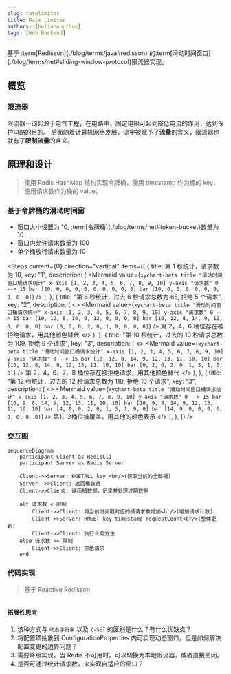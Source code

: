 ```yaml
---
slug: ratelimiter
title: Rate Limiter
authors: [heliannuuthus]
tags: [Web Backend]
---
```


基于 :term[Redisson]{./blog/terms/java#redisson} 的:term[滑动时间窗口]{./blog/terms/net#sliding-window-protocol}限流器实现。

<!--truncate-->


## 概览

### 限流器

限流器一词起源于电气工程，在电路中，固定电阻可起到降低电流的作用，达到保护电路的目的。
后面随着计算机网络发展，流字被赋予了**流量**的含义，限流器也就有了**限制流量**的含义。

## 原理和设计

> 使用 Redis HashMap 结构实现令牌桶，使用 timestamp 作为桶的 key，使用请求数作为桶的 value。

### 基于令牌桶的滑动时间窗

- 窗口大小设置为 10, :term[令牌桶]{./blog/terms/net#token-bucket}数量为 10
- 窗口内允许请求数量为 100
- 单个桶放行请求数量为 10

<Steps
  current={0}
  direction="vertical"
  items={[
    {
      title: <Text>第 1 秒统计，请求数为 10</Text>,
      key: "1",
      description: (
        <Mermaid
          value={`
xychart-beta
title "滑动时间窗口桶请求统计"
x-axis [1, 2, 3, 4, 5, 6, 7, 8, 9, 10]
y-axis "请求数" 0 --> 15
bar [10, 0, 0, 0, 0, 0, 0, 0, 0, 0]
bar [10, 0, 0, 0, 0, 0, 0, 0, 0, 0]
      `}
        />
      ),
    },
    {
      title: "第 6 秒统计，过去 6 秒请求总数为 65, 拒绝 5 个请求",
      key: "2",
      description: (
        <>
          <Mermaid
            value={`
xychart-beta
title "滑动时间窗口桶请求统计"
x-axis [1, 2, 3, 4, 5, 6, 7, 8, 9, 10]
y-axis "请求数" 0 --> 15
bar [10, 12, 8, 14, 9, 12, 0, 0, 0, 0]
bar [10, 12, 8, 14, 9, 12, 0, 0, 0, 0]
bar [0, 2, 0, 2, 0, 1, 0, 0, 0, 0]
      `}
          />
          <Text type="danger">
            第 2，4，6 桶位存在被拒绝请求，用其他颜色替代
          </Text>
        </>
      ),
    },
    {
      title: "第 10 秒统计，过去的 10 秒请求总数为 109, 拒绝 9 个请求",
      key: "3",
      description: (
        <>
          <Mermaid
            value={`
xychart-beta
title "滑动时间窗口桶请求统计"
x-axis [1, 2, 3, 4, 5, 6, 7, 8, 9, 10]
y-axis "请求数" 0 --> 15
bar [10, 12, 8, 14, 9, 12, 13, 11, 10, 10]
bar [10, 12, 8, 14, 9, 12, 13, 11, 10, 10]
bar [0, 2, 0, 2, 0, 1, 3, 1, 0, 0]
        `}
          />
          <Text type="danger">
            第 2，4，6，7，8 桶位存在被拒绝请求，用其他颜色替代
          </Text>
        </>
      ),
    },
    {
      title: "第 12 秒统计，过去的 12 秒请求总数为 110, 拒绝 10 个请求",
      key: "3",
      description: (
        <>
          <Mermaid
            value={`
xychart-beta
title "滑动时间窗口桶请求统计"
x-axis [1, 2, 3, 4, 5, 6, 7, 8, 9, 10]
y-axis "请求数" 0 --> 15
bar [10, 9, 8, 14, 9, 12, 13, 11, 10, 10]
bar [10, 9, 8, 14, 9, 12, 13, 11, 10, 10]
bar [4, 0, 0, 2, 0, 1, 3, 1, 0, 0]
bar [14, 9, 0, 0, 0, 0, 0, 0, 0, 0]
        `}
          />
          <Text type="danger">第1，2桶位被覆盖，用其他的颜色表示</Text>
        </>
      ),
    },
  ]}
/>

### 交互图

```mermaid
sequenceDiagram
    participant Client as RedisCli
    participant Server as Redis Server

    Client->>Server: HGETALL key <br/>(获取当前的全部桶)
    Server-->>Client: 返回桶数据
    Client->>Client: 遍历桶数据，记录并处理过期数据

    alt 请求数 < 限制
        Client->>Client: 将当前时间戳对应的桶请求数增加<br/>(增加请求计数)
        Client->>Server: HMSET key timestamp requestCount<br/>(整体更新)
        Client->>Client: 执行业务方法
    else 请求数 >= 限制
        Client->>Client: 拒绝请求
    end
```

### 代码实现

> 基于 Reactive Redisson

<Collapse label="SlidingWindowRateLimiter.java">

```java file=_codes/SlidingWindowRateLimiter.java title="/src/com/github/heliannuuthus/clfs/SlidingWindowRateLimiter.java" showLineNumbers

```

</Collapse>

#### 拓展性思考

1. 该种方式与 `动态字符串` 以及 `Z-SET` 的区别是什么？有什么优缺点？
2. 将配置项抽象到 ConfigurationProperties 内可实现动态窗口，但是如何解决配置变更的边界问题？
3. 需要降级实现，当 Redis 不可用时，可以切换为本地限流器，或者直接关闭。
4. 是否可通过统计请求数，来实现自适应的窗口？
